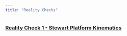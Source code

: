 ```yaml
---
title: "Reality Checks"
---
```


### [Reality Check 1 - Stewart Platform Kinematics](./rc01/rc01.html)



